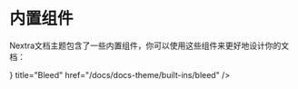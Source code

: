 # 内置组件


Nextra文档主题包含了一些内置组件，你可以使用这些组件来更好地设计你的文档：

<Cards>
  <Card
    icon={<CardsIcon />}
    title="Bleed"
    href="/docs/docs-theme/built-ins/bleed"
  />
</Cards>
